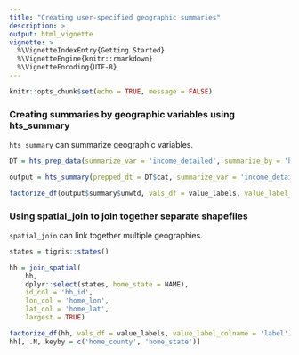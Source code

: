 ```yaml
---
title: "Creating user-specified geographic summaries"
description: >
output: html_vignette
vignette: >
  %\VignetteIndexEntry{Getting Started}
  %\VignetteEngine{knitr::rmarkdown}
  %\VignetteEncoding{UTF-8}
---
```


```r
knitr::opts_chunk$set(echo = TRUE, message = FALSE)
```

### Creating summaries by geographic variables using hts_summary

`hts_summary` can summarize geographic variables.

```r

DT = hts_prep_data(summarize_var = 'income_detailed', summarize_by = 'home_county', data = test_data)

output = hts_summary(prepped_dt = DT$cat, summarize_var = 'income_detailed', summarize_by = 'home_county')

factorize_df(output$summary$unwtd, vals_df = value_labels, value_label_colname = 'label')

```

### Using spatial_join to join together separate shapefiles

`spatial_join` can link together multiple geographies.

```r

states = tigris::states()

hh = join_spatial(
    hh,
    dplyr::select(states, home_state = NAME),
    id_col = 'hh_id',
    lon_col = 'home_lon',
    lat_col = 'home_lat',
    largest = TRUE)

factorize_df(hh, vals_df = value_labels, value_label_colname = 'label')
hh[, .N, keyby = c('home_county', 'home_state')]
```